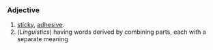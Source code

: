 ===Adjective===

# [[sticky]], [[adhesive]].
# (''Linguistics'') having words derived by combining parts, each with a separate meaning